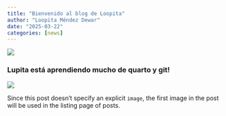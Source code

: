 ```yaml
---
title: "Bienvenido al blog de Loopita"
author: "Loopita Méndez Dewar"
date: "2025-03-22"
categories: [news]
---
```



![](bosqueIcon.JPG)

### Lupita está aprendiendo mucho de quarto y git!

<!--- esto es un comentario --->

![](https://www.inecol.mx/images/CIENCIA%20HOY/plantas/quelites/quelites1.png)

Since this post doesn't specify an explicit `image`, the first image in the post will be used in the listing page of posts.
